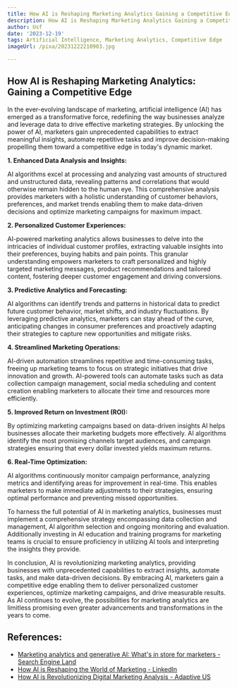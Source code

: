```yaml
---
title: How AI is Reshaping Marketing Analytics Gaining a Competitive Edge
description: How AI is Reshaping Marketing Analytics Gaining a Competitive Edge
author: Usf
date: '2023-12-19'
tags: Artificial Intelligence, Marketing Analytics, Competitive Edge
imageUrl: /pixa/20231222210903.jpg

---
```

## How AI is Reshaping Marketing Analytics: Gaining a Competitive Edge

In the ever-evolving landscape of marketing, artificial intelligence (AI) has emerged as a transformative force, redefining the way businesses analyze and leverage data to drive effective marketing strategies. By unlocking the power  of AI, marketers gain unprecedented capabilities to extract meaningful insights, automate repetitive tasks and improve decision-making propelling them toward a competitive  edge in today's  dynamic market.

**1. Enhanced Data Analysis and Insights:**

AI algorithms excel at processing  and analyzing vast amounts of structured and unstructured data, revealing  patterns and correlations that would  otherwise remain hidden  to the human eye. This comprehensive analysis provides marketers with a holistic understanding of customer behaviors, preferences, and market trends enabling them to  make data-driven  decisions and optimize marketing campaigns for maximum impact.

**2. Personalized Customer Experiences:**

AI-powered marketing analytics allows businesses  to delve into the intricacies of individual customer profiles, extracting valuable insights into their preferences, buying  habits and pain points. This granular understanding empowers marketers to craft personalized and highly targeted marketing  messages, product  recommendations and tailored  content, fostering deeper customer engagement and driving  conversions.

**3. Predictive Analytics and Forecasting:**

AI algorithms can identify trends and patterns in historical data to predict future customer behavior, market shifts, and industry  fluctuations.  By leveraging predictive analytics, marketers can stay ahead of the curve, anticipating changes in consumer preferences and proactively adapting their strategies to capture new opportunities and mitigate risks.

**4. Streamlined Marketing  Operations:**

AI-driven  automation streamlines  repetitive and time-consuming tasks, freeing up marketing teams to focus on strategic initiatives  that drive innovation and growth. AI-powered  tools can automate tasks  such as data collection campaign management, social media  scheduling  and content creation enabling marketers to allocate their  time and resources more efficiently.

**5. Improved  Return on Investment (ROI):**

By optimizing marketing campaigns based on data-driven insights AI helps businesses allocate their marketing  budgets more effectively. AI algorithms  identify the most promising channels target audiences, and  campaign strategies ensuring that every dollar  invested yields maximum  returns.

**6. Real-Time Optimization:**

AI  algorithms continuously monitor campaign performance, analyzing metrics and identifying areas for improvement in real-time. This enables marketers to make immediate adjustments to their strategies, ensuring optimal performance and  preventing missed opportunities.

To harness the  full potential of AI in marketing analytics, businesses must  implement  a comprehensive  strategy encompassing data collection and management, AI algorithm selection and ongoing monitoring and evaluation. Additionally investing in AI education and training programs for marketing teams is crucial to ensure  proficiency in utilizing AI tools and interpreting the insights they provide.

In conclusion, AI is revolutionizing marketing analytics, providing  businesses with unprecedented capabilities to  extract insights, automate tasks,  and make data-driven decisions. By embracing AI, marketers gain a competitive edge enabling them to deliver personalized customer experiences, optimize marketing campaigns,  and drive measurable results. As AI continues to evolve, the possibilities for marketing analytics are limitless  promising even greater advancements and  transformations  in  the years to come.

## References:
- [Marketing analytics and generative AI: What's in store for marketers - Search Engine Land](https://searchengineland.com/marketing-analytics-generative-ai-marketers-434104)
- [How AI is Reshaping the World of Marketing - LinkedIn](https://www.linkedin.com/pulse/how-ai-reshaping-world-marketing-yash-shah)
- [How AI is Revolutionizing Digital Marketing Analysis - Adaptive US](https://www.adaptiveus.com/blog/ai-digital-marketing-analysis/)
